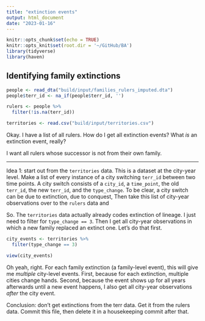 ```yaml
---
title: "extinction events"
output: html_document
date: "2023-01-16"
---
```


```r
knitr::opts_chunk$set(echo = TRUE)
knitr::opts_knit$set(root.dir = '~/GitHub/BA')
library(tidyverse)
library(haven)
```

## Identifying family extinctions

```r
people <- read_dta("build/input/families_rulers_imputed.dta")
people$terr_id <- na_if(people$terr_id, '')

rulers <- people %>% 
  filter(!is.na(terr_id))

territories <- read.csv("build/input/territories.csv")
```

Okay. I have a list of all rulers. How do I get all extinction events? What *is* an extinction event, really?

I want all rulers whose successor is not from their own family.

---
Idea 1: start out from the `territories` data. This is a dataset at the city-year level. Make a list of every instance of a city switching `terr_id` between two time points. A city switch consists of a `city_id`, a `time_point`, the old `terr_id`, the new `terr_id`, and the `type_change`. To be clear, a city switch can be due to extinction, due to conquest, Then take this list of city-year observations over to the `rulers` data and 


So. The `territories` data actually already codes extinction of lineage. I just need to filter for `type_change == 3`. Then I get all city-year observations in which a new family replaced an extinct one. Let's do that first.

```r
city_events <- territories %>% 
  filter(type_change == 3)

view(city_events)
```

Oh yeah, right. For each family extinction (a family-level event), this will give me *multiple* city-level events. First, because for each extinction, multiple cities change hands. Second, because the event shows up for all years afterwards until a new event happens, I also get all city-year observations *after* the city event.

Conclusion: don't get extinctions from the terr data. Get it from the rulers data. Commit this file, then delete it in a housekeeping commit after that.
